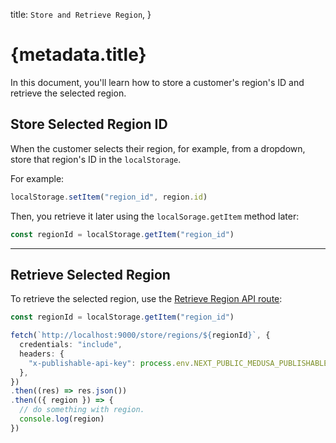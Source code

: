   title: `Store and Retrieve Region`,
}

# {metadata.title}

In this document, you'll learn how to store a customer's region's ID and retrieve the selected region.

## Store Selected Region ID

When the customer selects their region, for example, from a dropdown, store that region's ID in the `localStorage`.

For example:

```ts
localStorage.setItem("region_id", region.id)
```

Then, you retrieve it later using the `localSorage.getItem` method later:

```ts
const regionId = localStorage.getItem("region_id")
```

---

## Retrieve Selected Region

To retrieve the selected region, use the [Retrieve Region API route](!api!/store#regions_getregionsid):

```ts
const regionId = localStorage.getItem("region_id")

fetch(`http://localhost:9000/store/regions/${regionId}`, {
  credentials: "include",
  headers: {
    "x-publishable-api-key": process.env.NEXT_PUBLIC_MEDUSA_PUBLISHABLE_KEY,
  },
})
.then((res) => res.json())
.then(({ region }) => {
  // do something with region.
  console.log(region)
})
```
